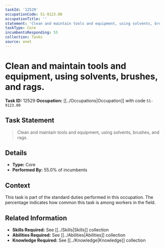 ```yaml
---
taskId: '12529'
occupationCode: 51-9123.00
occupationTitle: ''
statement: 'Clean and maintain tools and equipment, using solvents, brushes, and rags.'
taskType: Core
incumbentsResponding: 55
collection: Tasks
source: onet
---
```

# Clean and maintain tools and equipment, using solvents, brushes, and rags.

**Task ID:** 12529
**Occupation:** [[../Occupations|Occupation]] with code `51-9123.00`

## Task Statement

> Clean and maintain tools and equipment, using solvents, brushes, and rags.

## Details

- **Type:** Core
- **Performed By:** 55.0% of incumbents

## Context

This task is part of the standard duties performed in this occupation. The percentage indicates how common this task is among workers in the field.

## Related Information

- **Skills Required:** See [[../Skills|Skills]] collection
- **Abilities Required:** See [[../Abilities|Abilities]] collection
- **Knowledge Required:** See [[../Knowledge|Knowledge]] collection
